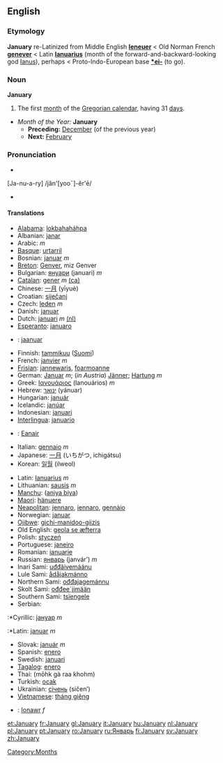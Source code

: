 ==English==
===Etymology===
'''January''' re-Latinized from Middle English '''[[Ieneuer]]''' < Old Norman French '''[[genever]]''' < Latin '''[[Ianuarius]]''' (month of the forward-and-backward-looking god [[Janus|Ianus]]), perhaps < Proto-Indo-European base '''[[*ei-]]''' (to go).

===Noun===
'''January'''
#The first [[month]] of the [[Gregorian calendar]], having 31 [[day]]s.

*''Month of the Year:'' '''January'''
**'''Preceding:''' [[December]] (of the previous year)
**'''Next:''' [[February]]

===Pronunciation===
*{{IPA|/ˈʤænjʊəɹɪ/}}
[Ja-nu-a-ry] /jăn'[yooˉ]-ĕr'ē/
*{{SAMPA|/"dZ{nju@ri/}}

====Translations====
{{top}}
*[[Alabama]]: [[lokbahaháhpa]]
*Albanian: [[janar]]
*Arabic: {{ARchar|[[يناير|يَنَايِر]]}} {{IPAchar|(yanáːyir)}} ''m''
*[[Basque]]: [[urtarril]]
*Bosnian: [[januar]] ''m''
*[[Breton]]: [[Genver]], miz Genver
*Bulgarian: [[януари]] (januari) ''m''
*[[Catalan]]: [[gener]] ''m'' [[:ca:gener|(ca)]]
*Chinese: [[一月]] (yīyuè)
*Croatian: [[siječanj]]
*Czech: [[leden]] ''m''
*Danish: [[januar]]
*Dutch: [[januari]] ''m'' [[:nl:januari|(nl)]]
*[[Esperanto]]: [[januaro]]
*{{et}}: [[jaanuar]]
*Finnish: [[tammikuu]] ([[:fi:tammikuu|Suomi]])
*French: [[janvier]] ''m''
*[[Frisian]]: [[jannewaris]], [[foarmoanne]]
*German: [[Januar]] ''m''; (''in Austria'') [[Jänner]]; [[Hartung]] ''m''
*Greek: [[Ιανουάριος]] (Ianouários) ''m''
*Hebrew: [[ינואר]] (yánuar)
*Hungarian: [[január]]
*Icelandic: [[janúar]]
*Indonesian: [[januari]]
*[[Interlingua]]: [[januario]]
*{{ga}}: [[Eanair]]
*Italian: [[gennaio]] ''m''
*Japanese: [[一月]] (いちがつ, ichigátsu)
*Korean: [[일월]] (ilweol)
{{mid}}
*Latin: [[Ianuarius]] ''m''
*Lithuanian: [[sausis]] ''m''
*[[Manchu]]: ([[aniya biya]])
*[[Maori]]: [[hänuere]]
*[[Neapolitan]]: [[jennaro]], [[iennaro]], [[gennàio]]
*Norwegian: [[januar]]
*[[Ojibwe]]: [[gichi-manidoo-giizis]]
*Old English: [[geola se æfterra]]
*Polish: [[styczeń]]
*Portuguese: [[janeiro]]
*Romanian: [[ianuarie]]
*Russian: [[январь]] (janvár’) ''m''
*Inari Sami: [[uđđâivemáánu]]
*Lule Sami: [[ådåjakmánno]]
*Northern Sami: [[ođđajagemánnu]]
*Skolt Sami: [[ođđeeˊjjmään]]
*Southern Sami: [[tsïengele]]
*Serbian:
:*Cyrillic: [[јануар]] ''m''
:*Latin: [[januar]] ''m''
*Slovak: [[január]] ''m''
*Spanish: [[enero]]
*Swedish: [[januari]]
*[[Tagalog]]: [[enero#Tagalog|enero]]
*Thai: {{THchar|[[มกราคม]]}} (mōhk gà raa khohm)
*Turkish: [[ocak]]
*Ukrainian: [[cічень]] (sičen’)
*[[Vietnamese]]: [[tháng giêng]]
*{{cy}}: [[Ionawr]] ''f''
{{bottom}}

[[Category:Months]]

[[et:January]]
[[fr:January]]
[[gl:January]]
[[it:January]]
[[hu:January]]
[[nl:January]]
[[pl:January]]
[[pt:January]]
[[ro:January]]
[[ru:Январь]]
[[fi:January]]
[[sv:January]]
[[zh:January]]